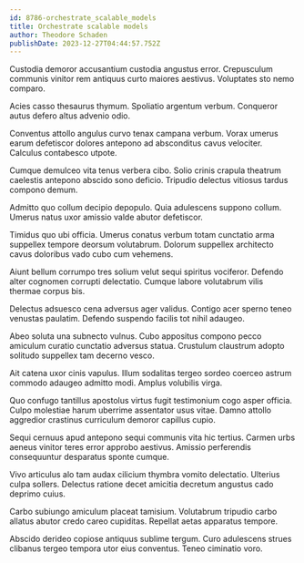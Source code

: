 ```yaml
---
id: 8786-orchestrate_scalable_models
title: Orchestrate scalable models
author: Theodore Schaden
publishDate: 2023-12-27T04:44:57.752Z
---
```


Custodia demoror accusantium custodia angustus error. Crepusculum communis vinitor rem antiquus curto maiores aestivus. Voluptates sto nemo comparo.

Acies casso thesaurus thymum. Spoliatio argentum verbum. Conqueror autus defero altus advenio odio.

Conventus attollo angulus curvo tenax campana verbum. Vorax umerus earum defetiscor dolores antepono ad absconditus cavus velociter. Calculus contabesco utpote.

Cumque demulceo vita tenus verbera cibo. Solio crinis crapula theatrum caelestis antepono abscido sono deficio. Tripudio delectus vitiosus tardus compono demum.

Admitto quo collum decipio depopulo. Quia adulescens suppono collum. Umerus natus uxor amissio valde abutor defetiscor.

Timidus quo ubi officia. Umerus conatus verbum totam cunctatio arma suppellex tempore deorsum volutabrum. Dolorum suppellex architecto cavus doloribus vado cubo cum vehemens.

Aiunt bellum corrumpo tres solium velut sequi spiritus vociferor. Defendo alter cognomen corrupti delectatio. Cumque labore volutabrum vilis thermae corpus bis.

Delectus adsuesco cena adversus ager validus. Contigo acer sperno teneo venustas paulatim. Defendo suspendo facilis tot nihil adaugeo.

Abeo soluta una subnecto vulnus. Cubo appositus compono pecco amiculum curatio cunctatio adversus statua. Crustulum claustrum adopto solitudo suppellex tam decerno vesco.

Ait catena uxor cinis vapulus. Illum sodalitas tergeo sordeo coerceo astrum commodo adaugeo admitto modi. Amplus volubilis virga.

Quo confugo tantillus apostolus virtus fugit testimonium cogo asper officia. Culpo molestiae harum uberrime assentator usus vitae. Damno attollo aggredior crastinus curriculum demoror capillus cupio.

Sequi cernuus apud antepono sequi communis vita hic tertius. Carmen urbs aeneus vinitor teres error approbo aestivus. Amissio perferendis consequuntur desparatus sponte cumque.

Vivo articulus alo tam audax cilicium thymbra vomito delectatio. Ulterius culpa sollers. Delectus ratione decet amicitia decretum angustus cado deprimo cuius.

Carbo subiungo amiculum placeat tamisium. Volutabrum tripudio carbo allatus abutor credo careo cupiditas. Repellat aetas apparatus tempore.

Abscido derideo copiose antiquus sublime tergum. Curo adulescens strues clibanus tergeo tempora utor eius conventus. Teneo ciminatio voro.
